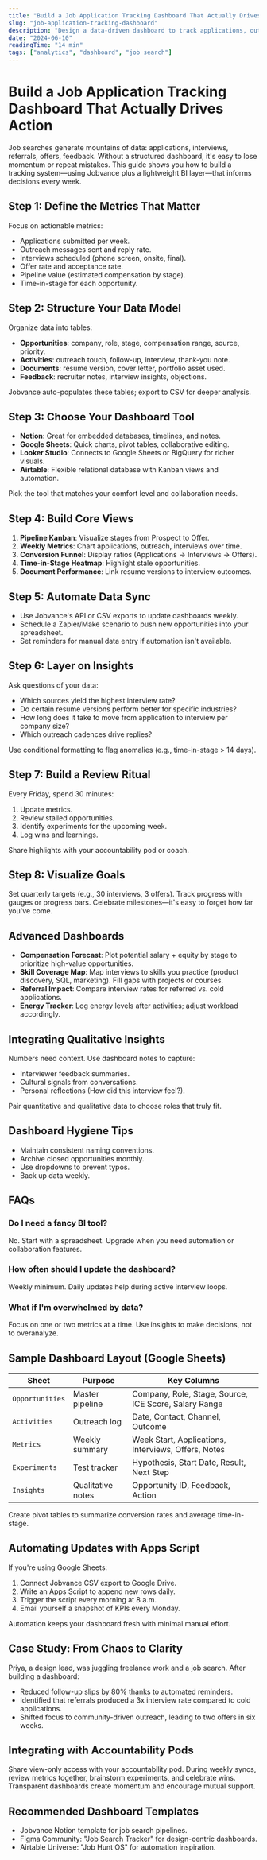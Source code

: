 ```yaml
---
title: "Build a Job Application Tracking Dashboard That Actually Drives Action"
slug: "job-application-tracking-dashboard"
description: "Design a data-driven dashboard to track applications, outreach, interviews, and offers—and use insights to improve results."
date: "2024-06-10"
readingTime: "14 min"
tags: ["analytics", "dashboard", "job search"]
---
```


# Build a Job Application Tracking Dashboard That Actually Drives Action

Job searches generate mountains of data: applications, interviews, referrals, offers, feedback. Without a structured dashboard, it's easy to lose momentum or repeat mistakes. This guide shows you how to build a tracking system—using Jobvance plus a lightweight BI layer—that informs decisions every week.

## Step 1: Define the Metrics That Matter

Focus on actionable metrics:

- Applications submitted per week.
- Outreach messages sent and reply rate.
- Interviews scheduled (phone screen, onsite, final).
- Offer rate and acceptance rate.
- Pipeline value (estimated compensation by stage).
- Time-in-stage for each opportunity.

## Step 2: Structure Your Data Model

Organize data into tables:

- **Opportunities**: company, role, stage, compensation range, source, priority.
- **Activities**: outreach touch, follow-up, interview, thank-you note.
- **Documents**: resume version, cover letter, portfolio asset used.
- **Feedback**: recruiter notes, interview insights, objections.

Jobvance auto-populates these tables; export to CSV for deeper analysis.

## Step 3: Choose Your Dashboard Tool

- **Notion**: Great for embedded databases, timelines, and notes.
- **Google Sheets**: Quick charts, pivot tables, collaborative editing.
- **Looker Studio**: Connects to Google Sheets or BigQuery for richer visuals.
- **Airtable**: Flexible relational database with Kanban views and automation.

Pick the tool that matches your comfort level and collaboration needs.

## Step 4: Build Core Views

1. **Pipeline Kanban**: Visualize stages from Prospect to Offer.
2. **Weekly Metrics**: Chart applications, outreach, interviews over time.
3. **Conversion Funnel**: Display ratios (Applications → Interviews → Offers).
4. **Time-in-Stage Heatmap**: Highlight stale opportunities.
5. **Document Performance**: Link resume versions to interview outcomes.

## Step 5: Automate Data Sync

- Use Jobvance's API or CSV exports to update dashboards weekly.
- Schedule a Zapier/Make scenario to push new opportunities into your spreadsheet.
- Set reminders for manual data entry if automation isn't available.

## Step 6: Layer on Insights

Ask questions of your data:

- Which sources yield the highest interview rate?
- Do certain resume versions perform better for specific industries?
- How long does it take to move from application to interview per company size?
- Which outreach cadences drive replies?

Use conditional formatting to flag anomalies (e.g., time-in-stage > 14 days).

## Step 7: Build a Review Ritual

Every Friday, spend 30 minutes:

1. Update metrics.
2. Review stalled opportunities.
3. Identify experiments for the upcoming week.
4. Log wins and learnings.

Share highlights with your accountability pod or coach.

## Step 8: Visualize Goals

Set quarterly targets (e.g., 30 interviews, 3 offers). Track progress with gauges or progress bars. Celebrate milestones—it's easy to forget how far you've come.

## Advanced Dashboards

- **Compensation Forecast**: Plot potential salary + equity by stage to prioritize high-value opportunities.
- **Skill Coverage Map**: Map interviews to skills you practice (product discovery, SQL, marketing). Fill gaps with projects or courses.
- **Referral Impact**: Compare interview rates for referred vs. cold applications.
- **Energy Tracker**: Log energy levels after activities; adjust workload accordingly.

## Integrating Qualitative Insights

Numbers need context. Use dashboard notes to capture:

- Interviewer feedback summaries.
- Cultural signals from conversations.
- Personal reflections (How did this interview feel?).

Pair quantitative and qualitative data to choose roles that truly fit.

## Dashboard Hygiene Tips

- Maintain consistent naming conventions.
- Archive closed opportunities monthly.
- Use dropdowns to prevent typos.
- Back up data weekly.

## FAQs

### Do I need a fancy BI tool?
No. Start with a spreadsheet. Upgrade when you need automation or collaboration features.

### How often should I update the dashboard?
Weekly minimum. Daily updates help during active interview loops.

### What if I'm overwhelmed by data?
Focus on one or two metrics at a time. Use insights to make decisions, not to overanalyze.

<script type="application/ld+json">
{
  "@context": "https://schema.org",
  "@type": "FAQPage",
  "mainEntity": [
    {
      "@type": "Question",
      "name": "Do I need a fancy BI tool?",
      "acceptedAnswer": {
        "@type": "Answer",
        "text": "No. Start with a spreadsheet and upgrade when needed."
      }
    },
    {
      "@type": "Question",
      "name": "How often should I update the dashboard?",
      "acceptedAnswer": {
        "@type": "Answer",
        "text": "Weekly minimum; daily during active interview loops."
      }
    },
    {
      "@type": "Question",
      "name": "What if I'm overwhelmed by data?",
      "acceptedAnswer": {
        "@type": "Answer",
        "text": "Focus on one or two metrics at a time and act on insights."
      }
    }
  ]
}
</script>


## Sample Dashboard Layout (Google Sheets)

| Sheet | Purpose | Key Columns |
| --- | --- | --- |
| `Opportunities` | Master pipeline | Company, Role, Stage, Source, ICE Score, Salary Range |
| `Activities` | Outreach log | Date, Contact, Channel, Outcome |
| `Metrics` | Weekly summary | Week Start, Applications, Interviews, Offers, Notes |
| `Experiments` | Test tracker | Hypothesis, Start Date, Result, Next Step |
| `Insights` | Qualitative notes | Opportunity ID, Feedback, Action |

Create pivot tables to summarize conversion rates and average time-in-stage.

## Automating Updates with Apps Script

If you're using Google Sheets:

1. Connect Jobvance CSV export to Google Drive.
2. Write an Apps Script to append new rows daily.
3. Trigger the script every morning at 8 a.m.
4. Email yourself a snapshot of KPIs every Monday.

Automation keeps your dashboard fresh with minimal manual effort.

## Case Study: From Chaos to Clarity

Priya, a design lead, was juggling freelance work and a job search. After building a dashboard:

- Reduced follow-up slips by 80% thanks to automated reminders.
- Identified that referrals produced a 3x interview rate compared to cold applications.
- Shifted focus to community-driven outreach, leading to two offers in six weeks.

## Integrating with Accountability Pods

Share view-only access with your accountability pod. During weekly syncs, review metrics together, brainstorm experiments, and celebrate wins. Transparent dashboards create momentum and encourage mutual support.


## Recommended Dashboard Templates

- Jobvance Notion template for job search pipelines.
- Figma Community: "Job Search Tracker" for design-centric dashboards.
- Airtable Universe: "Job Hunt OS" for automation inspiration.

